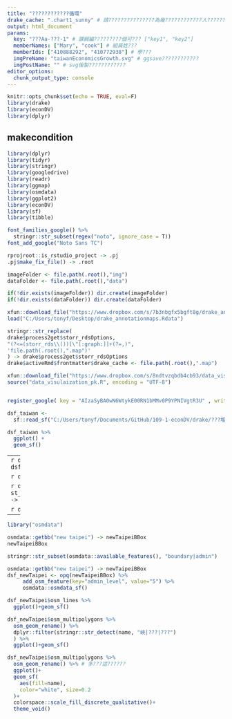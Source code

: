 ```yaml
---
title: "????????????循環"
drake_cache: ".chart1_sunny" # 請???????????????為幾????????????人???????????????cache???稱
output: html_document
params:
  key: "???Aa-???-1" # 課綱編?????????個可??? ["key1", "key2"]
  memberNames: ["Mary", "cook"] # 組員姓???
  memberIds: ["410888292", "410772938"] # 學???
  imgPreName: "taiwanEconomicsGrowth.svg" # ggsave????????????
  imgPostName: "" # svg後製????????????
editor_options: 
  chunk_output_type: console
---
```


```r
knitr::opts_chunk$set(echo = TRUE, eval=F)
library(drake)
library(econDV)
library(dplyr)

```

## makecondition

```r
library(dplyr)
library(tidyr)
library(stringr)
library(googledrive)
library(readr)
library(ggmap)
library(osmdata)
library(ggplot2)
library(econDV)
library(sf)
library(tibble)

font_families_google() %>%
  stringr::str_subset(regex("noto", ignore_case = T))  
font_add_google("Noto Sans TC") 

rprojroot::is_rstudio_project -> .pj
.pj$make_fix_file() -> .root

imageFolder <- file.path(.root(),"img")
dataFolder <- file.path(.root(),"data")

if(!dir.exists(imageFolder)) dir.create(imageFolder)
if(!dir.exists(dataFolder)) dir.create(dataFolder)

xfun::download_file("https://www.dropbox.com/s/7b3nbgfx5bgft8g/drake_annotationmaps.Rdata?dl=1")
load("C:/Users/tonyf/Desktop/drake_annotationmaps.Rdata")

stringr::str_replace(
drake$process2get$storr_rdsOptions,
"(?<=(storr_rds\\())[\"[:graph:]]+(?=,)",
'file.path(.root(),".map")'
) -> drake$process2get$storr_rdsOptions
drake$activeRmd$frontmatter$drake_cache <- file.path(.root(),".map")

xfun::download_file("https://www.dropbox.com/s/8ndtvzqbdb4cb93/data_visulaization_pk.R?dl=1")
source("data_visulaization_pk.R", encoding = "UTF-8")


register_google( key = "AIzaSyBA0wN6WtykE00RN1bMMv0P9YPNIVgtR3U" , write = TRUE )

```

```r
dsf_taiwan <- 
  sf::read_sf("C:/Users/tonyf/Documents/GitHub/109-1-econDV/drake/???增??????夾")
```

```r
dsf_taiwan %>%
  ggplot() +
  geom_sf()
```

---
```r
dsf_taiwan %>%
  rmapshaper::ms_simplify() -> dsf_taiwan_simplify
```

```r
dsf_taiwan_simplify %>%
  ggplot()+geom_sf()
```

```r
dsf_taiwan_simplify %>%
  st_crop(c(xmin=119,xmax=122,ymin=22,ymax=25.8)) -> dsf_taiwanCropped
```

```r
dsf_taiwanCropped %>%
  ggplot()+geom_sf()
```

---

```r
library("osmdata")
```

```r
osmdata::getbb("new taipei") -> newTaipeiBBox
newTaipeiBBox
```

```r
stringr::str_subset(osmdata::available_features(), "boundary|admin")
```


```r
osmdata::getbb("new taipei") -> newTaipeiBBox
dsf_newTaipei <- opq(newTaipeiBBox) %>% 
     add_osm_feature(key="admin_level", value="5") %>%
     osmdata::osmdata_sf()
```

```r
dsf_newTaipei$osm_lines %>%
  ggplot()+geom_sf()
```

```r
dsf_newTaipei$osm_multipolygons %>%
  osm_geom_rename() %>%
  dplyr::filter(stringr::str_detect(name, "峽|???|???")
  ) %>%
  ggplot()+geom_sf()
```

```r
dsf_newTaipei$osm_multipolygons %>%
  osm_geom_rename() %>% # 多???這??????
  ggplot()+
  geom_sf(
    aes(fill=name),
    color="white", size=0.2
  )+
  colorspace::scale_fill_discrete_qualitative()+
  theme_void()
```









